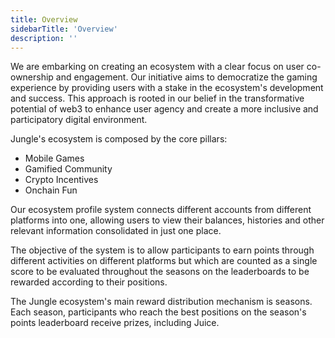 ```yaml
---
title: Overview
sidebarTitle: 'Overview'
description: ''
---
```


We are embarking on creating an ecosystem with a clear focus on user co-ownership and engagement. Our initiative aims to democratize the gaming experience by providing users with a stake in the ecosystem's development and success. This approach is rooted in our belief in the transformative potential of web3 to enhance user agency and create a more inclusive and participatory digital environment.

Jungle's ecosystem is composed by the core pillars:
- Mobile Games
- Gamified Community
- Crypto Incentives
- Onchain Fun

Our ecosystem profile system connects different accounts from different platforms into one, allowing users to view their balances, histories and other relevant information consolidated in just one place.

The objective of the system is to allow participants to earn points through different activities on different platforms but which are counted as a single score to be evaluated throughout the seasons on the leaderboards to be rewarded according to their positions.

The Jungle ecosystem's main reward distribution mechanism is seasons.
Each season, participants who reach the best positions on the season's points leaderboard receive prizes, including Juice.

